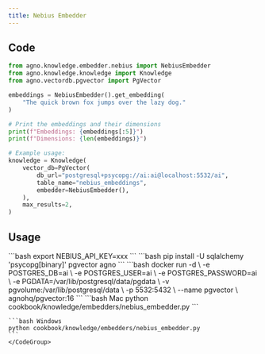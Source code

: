 ```yaml
---
title: Nebius Embedder
---
```


## Code

```python
from agno.knowledge.embedder.nebius import NebiusEmbedder
from agno.knowledge.knowledge import Knowledge
from agno.vectordb.pgvector import PgVector

embeddings = NebiusEmbedder().get_embedding(
    "The quick brown fox jumps over the lazy dog."
)

# Print the embeddings and their dimensions
print(f"Embeddings: {embeddings[:5]}")
print(f"Dimensions: {len(embeddings)}")

# Example usage:
knowledge = Knowledge(
    vector_db=PgVector(
        db_url="postgresql+psycopg://ai:ai@localhost:5532/ai",
        table_name="nebius_embeddings",
        embedder=NebiusEmbedder(),
    ),
    max_results=2,
)

```

## Usage

<Steps>
  <Snippet file="create-venv-step.mdx" />

  <Step title="Set your API key">
    ```bash
    export NEBIUS_API_KEY=xxx
    ```
  </Step>

  <Step title="Install libraries">
    ```bash
    pip install -U sqlalchemy 'psycopg[binary]' pgvector  agno
    ```
  </Step>

  <Step title="Run PgVector">
    ```bash
    docker run -d \
      -e POSTGRES_DB=ai \
      -e POSTGRES_USER=ai \
      -e POSTGRES_PASSWORD=ai \
      -e PGDATA=/var/lib/postgresql/data/pgdata \
      -v pgvolume:/var/lib/postgresql/data \
      -p 5532:5432 \
      --name pgvector \
      agnohq/pgvector:16
    ```
  </Step>

  <Step title="Run Agent">
    <CodeGroup>
    ```bash Mac
    python cookbook/knowledge/embedders/nebius_embedder.py
    ```

    ```bash Windows
    python cookbook/knowledge/embedders/nebius_embedder.py 
    ```
    </CodeGroup>
  </Step>
</Steps>